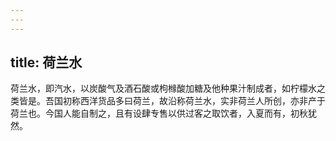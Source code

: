 ```yaml
---
---
---
```

title: 荷兰水
---



荷兰水，即汽水，以炭酸气及酒石酸或枸橼酸加糖及他种果汁制成者，如柠檬水之类皆是。吾国初称西洋货品多曰荷兰，故沿称荷兰水，实非荷兰人所创，亦非产于荷兰也。今国人能自制之，且有设肆专售以供过客之取饮者，入夏而有，初秋犹然。